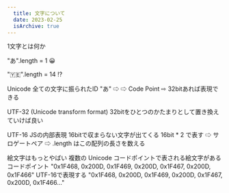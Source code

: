 ```yaml
---
  title: 文字について
  date: 2023-02-25
  isArchive: true
---
```


1文字とは何か

"あ".length = 1 😀

"🇾🇪".length = 14 !?


Unicode
全ての文字に振られたID
"あ" ⇨  ⇨ Code Point ⇨ 32bitあれば表現できる

UTF-32 (Unicode transform format)
32bitをひとつのかたまりとして置き換えていけば良い

UTF-16 JSの内部表現
16bitで収まらない文字が出てくる
16bit * 2 で表す ⇨ サロゲートペア ⇨ .length はこの配列の長さを数える

絵文字はもっとやばい
複数の Unicode コードポイントで表される絵文字がある
コードポイント "0x1F468, 0x200D, 0x1F469, 0x200D, 0x1F467, 0x200D, 0x1F466"
UTF-16で表現する "0x1F468, 0x200D, 0x1F469, 0x200D, 0x1F467, 0x200D, 0x1F466..." 
